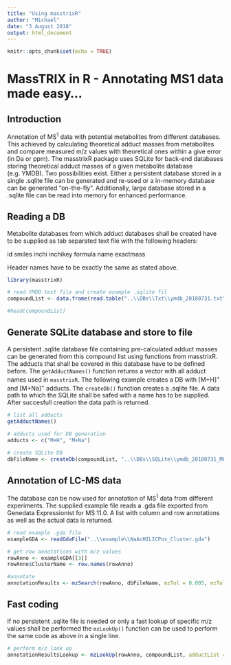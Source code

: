 ```yaml
---
title: "Using masstrixR"
author: "Michael"
date: "3 August 2018"
output: html_document
---
```


```r
knitr::opts_chunk$set(echo = TRUE)
```
# MassTRIX in R - Annotating MS1 data made easy...

## Introduction

Annotation of MS^1^ data with potential metabolites from different databases. This achieved by calculating theoretical adduct masses from metabolites and compare measured m/z values with theoretical ones within a give error (in Da or ppm).
The masstrixR package uses SQLite for back-end databases storing theoretical adduct masses of a given metabolite database (e.g. YMDB). Two possibilities exist. Either a persistent database stored in a single .sqlite file can be generated and re-used or a in-memory database can be generated "on-the-fly". Additionally, large database stored in a .sqlite file can be read into memory for enhanced performance.

## Reading a DB

Metabolite databases from which adduct databases shall be created have to be supplied as tab separated text file with the following headers:

id	smiles	inchi	inchikey	formula	name	exactmass

Header names have to be exactly the same as stated above.

```r
library(masstrixR)

# read YMDB text file and create example .sqlite fil
compoundList <- data.frame(read.table("..\\DBs\\Txt\\ymdb_20180731.txt", sep = "\t", header = T, stringsAsFactors = F, comment.char = "_"))

#head(compoundList)
```

## Generate SQLite database and store to file

A persistent .sqlite database file containing pre-calculated adduct masses can be generated from this compound list using functions from masstrixR. The adducts that shall be covered in this database have to be defined before. The <code>getAdductNames()</code> function returns a vector with all adduct names used in <code>masstrixR</code>.
The following example creates a DB with [M+H]^+^ and [M+Na]^+^ adducts. The <code>createDb()</code> function creates a .sqlite file. A data path to which the SQLite shall be safed with a name has to be supplied. After succesfull creation the data path is returned.


```r
# list all adducts
getAdductNames()

# adducts used for DB generation
adducts <- c("M+H", "M+Na")

# create SQLite DB
dbFileName <- createDb(compoundList, "..\\DBs\\SQLite\\ymdb_20180731_MH_MNa", adducts, extId = TRUE)
```

## Annotation of LC-MS data

The database can be now used for annotation of MS^1^ data from different experiments. The supplied example file reads a .gda file exported from Genedata Expressionist for MS 11.0. A list with column and row annotations as well as the actual data is returned.

```r
# read example .gda file
exampleGDA <- readGdaFile("..\\example\\NaAcHILICPos_Cluster.gda")

# get row annotations with m/z values
rowAnno <- exampleGDA[[3]]
rowAnno$ClusterName <- row.names(rowAnno)

#annotate
annotationResults <- mzSearch(rowAnno, dbFileName, mzTol = 0.005, mzTolType = "abs")

```

## Fast coding

If no persistent .sqlite file is needed or only a fast lookup of specific m/z values shall be performed the <code>mzLookUp()</code> function can be used to perform the same code as above in a single line.

```r
# perform m/z look up
annotationResultsLookup <- mzLookUp(rowAnno, compoundList, adductList = c("M+H", "M+Na"), mzTol = 0.005, tolType = "abs")
```


